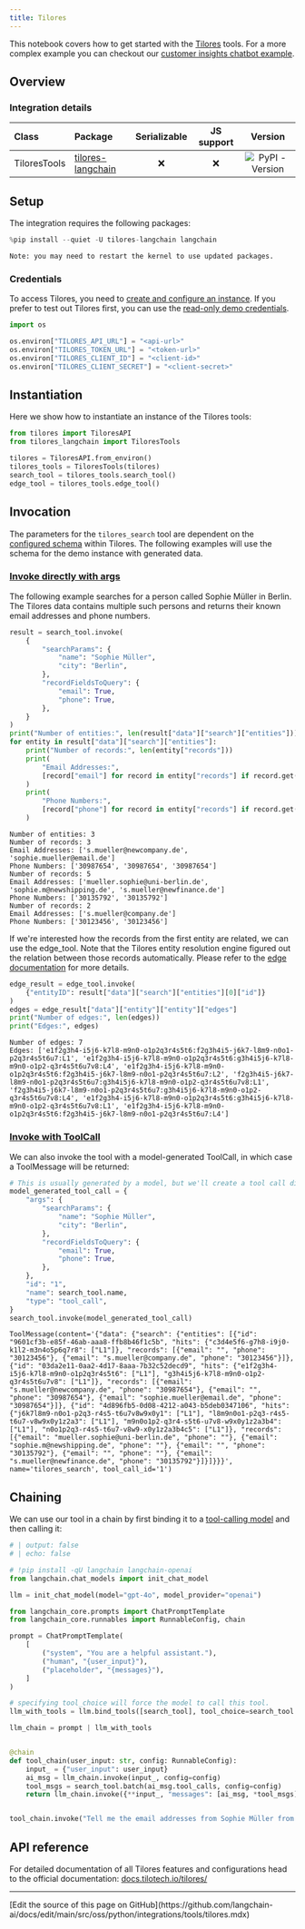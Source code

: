 ```yaml
---
title: Tilores
---
```


This notebook covers how to get started with the [Tilores](/oss/python/integrations/providers/tilores) tools.
For a more complex example you can checkout our [customer insights chatbot example](https://github.com/tilotech/identity-rag-customer-insights-chatbot).

## Overview

### Integration details

| Class | Package | Serializable | JS support |  Version |
| :--- | :--- | :---: | :---: | :---: |
| TiloresTools | [tilores-langchain](https://pypi.org/project/tilores-langchain/) | ❌ | ❌ |  ![PyPI - Version](https://img.shields.io/pypi/v/tilores-langchain?style=flat-square&label=%20) |

## Setup

The integration requires the following packages:

```python
%pip install --quiet -U tilores-langchain langchain
```

```output
Note: you may need to restart the kernel to use updated packages.
```

### Credentials

To access Tilores, you need to [create and configure an instance](https://app.tilores.io). If you prefer to test out Tilores first, you can use the [read-only demo credentials](https://github.com/tilotech/identity-rag-customer-insights-chatbot?tab=readme-ov-file#1-configure-customer-data-access).

```python
import os

os.environ["TILORES_API_URL"] = "<api-url>"
os.environ["TILORES_TOKEN_URL"] = "<token-url>"
os.environ["TILORES_CLIENT_ID"] = "<client-id>"
os.environ["TILORES_CLIENT_SECRET"] = "<client-secret>"
```

## Instantiation

Here we show how to instantiate an instance of the Tilores tools:

```python
from tilores import TiloresAPI
from tilores_langchain import TiloresTools

tilores = TiloresAPI.from_environ()
tilores_tools = TiloresTools(tilores)
search_tool = tilores_tools.search_tool()
edge_tool = tilores_tools.edge_tool()
```

## Invocation

The parameters for the `tilores_search` tool are dependent on the [configured schema](https://docs.tilotech.io/tilores/schema/) within Tilores. The following examples will use the schema for the demo instance with generated data.

### [Invoke directly with args](/oss/python/langchain/tools)

The following example searches for a person called Sophie Müller in Berlin. The Tilores data contains multiple such persons and returns their known email addresses and phone numbers.

```python
result = search_tool.invoke(
    {
        "searchParams": {
            "name": "Sophie Müller",
            "city": "Berlin",
        },
        "recordFieldsToQuery": {
            "email": True,
            "phone": True,
        },
    }
)
print("Number of entities:", len(result["data"]["search"]["entities"]))
for entity in result["data"]["search"]["entities"]:
    print("Number of records:", len(entity["records"]))
    print(
        "Email Addresses:",
        [record["email"] for record in entity["records"] if record.get("email")],
    )
    print(
        "Phone Numbers:",
        [record["phone"] for record in entity["records"] if record.get("phone")],
    )
```

```output
Number of entities: 3
Number of records: 3
Email Addresses: ['s.mueller@newcompany.de', 'sophie.mueller@email.de']
Phone Numbers: ['30987654', '30987654', '30987654']
Number of records: 5
Email Addresses: ['mueller.sophie@uni-berlin.de', 'sophie.m@newshipping.de', 's.mueller@newfinance.de']
Phone Numbers: ['30135792', '30135792']
Number of records: 2
Email Addresses: ['s.mueller@company.de']
Phone Numbers: ['30123456', '30123456']
```

If we're interested how the records from the first entity are related, we can use the edge_tool. Note that the Tilores entity resolution engine figured out the relation between those records automatically. Please refer to the [edge documentation](https://docs.tilotech.io/tilores/rules/#edges) for more details.

```python
edge_result = edge_tool.invoke(
    {"entityID": result["data"]["search"]["entities"][0]["id"]}
)
edges = edge_result["data"]["entity"]["entity"]["edges"]
print("Number of edges:", len(edges))
print("Edges:", edges)
```

```output
Number of edges: 7
Edges: ['e1f2g3h4-i5j6-k7l8-m9n0-o1p2q3r4s5t6:f2g3h4i5-j6k7-l8m9-n0o1-p2q3r4s5t6u7:L1', 'e1f2g3h4-i5j6-k7l8-m9n0-o1p2q3r4s5t6:g3h4i5j6-k7l8-m9n0-o1p2-q3r4s5t6u7v8:L4', 'e1f2g3h4-i5j6-k7l8-m9n0-o1p2q3r4s5t6:f2g3h4i5-j6k7-l8m9-n0o1-p2q3r4s5t6u7:L2', 'f2g3h4i5-j6k7-l8m9-n0o1-p2q3r4s5t6u7:g3h4i5j6-k7l8-m9n0-o1p2-q3r4s5t6u7v8:L1', 'f2g3h4i5-j6k7-l8m9-n0o1-p2q3r4s5t6u7:g3h4i5j6-k7l8-m9n0-o1p2-q3r4s5t6u7v8:L4', 'e1f2g3h4-i5j6-k7l8-m9n0-o1p2q3r4s5t6:g3h4i5j6-k7l8-m9n0-o1p2-q3r4s5t6u7v8:L1', 'e1f2g3h4-i5j6-k7l8-m9n0-o1p2q3r4s5t6:f2g3h4i5-j6k7-l8m9-n0o1-p2q3r4s5t6u7:L4']
```

### [Invoke with ToolCall](/oss/python/langchain/tools)

We can also invoke the tool with a model-generated ToolCall, in which case a ToolMessage will be returned:

```python
# This is usually generated by a model, but we'll create a tool call directly for demo purposes.
model_generated_tool_call = {
    "args": {
        "searchParams": {
            "name": "Sophie Müller",
            "city": "Berlin",
        },
        "recordFieldsToQuery": {
            "email": True,
            "phone": True,
        },
    },
    "id": "1",
    "name": search_tool.name,
    "type": "tool_call",
}
search_tool.invoke(model_generated_tool_call)
```

```output
ToolMessage(content='{"data": {"search": {"entities": [{"id": "9601cf3b-e85f-46ab-aaa8-ffb8b46f1c5b", "hits": {"c3d4e5f6-g7h8-i9j0-k1l2-m3n4o5p6q7r8": ["L1"]}, "records": [{"email": "", "phone": "30123456"}, {"email": "s.mueller@company.de", "phone": "30123456"}]}, {"id": "03da2e11-0aa2-4d17-8aaa-7b32c52decd9", "hits": {"e1f2g3h4-i5j6-k7l8-m9n0-o1p2q3r4s5t6": ["L1"], "g3h4i5j6-k7l8-m9n0-o1p2-q3r4s5t6u7v8": ["L1"]}, "records": [{"email": "s.mueller@newcompany.de", "phone": "30987654"}, {"email": "", "phone": "30987654"}, {"email": "sophie.mueller@email.de", "phone": "30987654"}]}, {"id": "4d896fb5-0d08-4212-a043-b5deb0347106", "hits": {"j6k7l8m9-n0o1-p2q3-r4s5-t6u7v8w9x0y1": ["L1"], "l8m9n0o1-p2q3-r4s5-t6u7-v8w9x0y1z2a3": ["L1"], "m9n0o1p2-q3r4-s5t6-u7v8-w9x0y1z2a3b4": ["L1"], "n0o1p2q3-r4s5-t6u7-v8w9-x0y1z2a3b4c5": ["L1"]}, "records": [{"email": "mueller.sophie@uni-berlin.de", "phone": ""}, {"email": "sophie.m@newshipping.de", "phone": ""}, {"email": "", "phone": "30135792"}, {"email": "", "phone": ""}, {"email": "s.mueller@newfinance.de", "phone": "30135792"}]}]}}}', name='tilores_search', tool_call_id='1')
```

## Chaining

We can use our tool in a chain by first binding it to a [tool-calling model](/oss/python/langchain/tools/) and then calling it:

<ChatModelTabs customVarName="llm" />

```python
# | output: false
# | echo: false

# !pip install -qU langchain langchain-openai
from langchain.chat_models import init_chat_model

llm = init_chat_model(model="gpt-4o", model_provider="openai")
```

```python
from langchain_core.prompts import ChatPromptTemplate
from langchain_core.runnables import RunnableConfig, chain

prompt = ChatPromptTemplate(
    [
        ("system", "You are a helpful assistant."),
        ("human", "{user_input}"),
        ("placeholder", "{messages}"),
    ]
)

# specifying tool_choice will force the model to call this tool.
llm_with_tools = llm.bind_tools([search_tool], tool_choice=search_tool.name)

llm_chain = prompt | llm_with_tools


@chain
def tool_chain(user_input: str, config: RunnableConfig):
    input_ = {"user_input": user_input}
    ai_msg = llm_chain.invoke(input_, config=config)
    tool_msgs = search_tool.batch(ai_msg.tool_calls, config=config)
    return llm_chain.invoke({**input_, "messages": [ai_msg, *tool_msgs]}, config=config)


tool_chain.invoke("Tell me the email addresses from Sophie Müller from Berlin.")
```

## API reference

For detailed documentation of all Tilores features and configurations head to the official documentation: [docs.tilotech.io/tilores/](https://docs.tilotech.io/tilores/)

---

<Callout icon="pen-to-square" iconType="regular">
  [Edit the source of this page on GitHub](https://github.com/langchain-ai/docs/edit/main/src/oss/python/integrations/tools/tilores.mdx)
</Callout>
